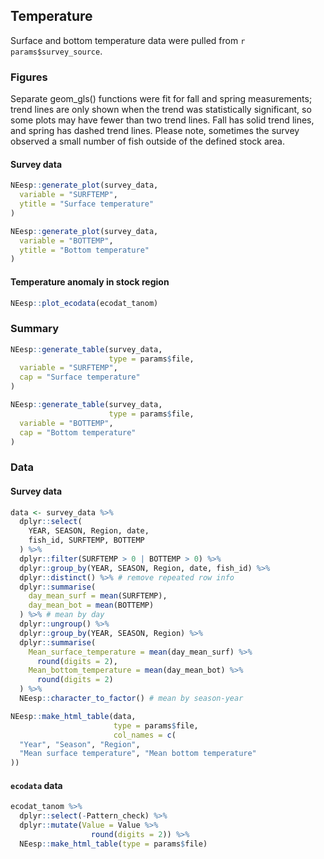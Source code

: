 ## Temperature

Surface and bottom temperature data were pulled from ``r params$survey_source``. 

### Figures

Separate geom_gls() functions were fit for fall and spring measurements; trend lines are only shown when the trend was statistically significant, so some plots may have fewer than two trend lines. Fall has solid trend lines, and spring has dashed trend lines. Please note, sometimes the survey observed a small number of fish outside of the defined stock area.

#### Survey data {-}


```r
NEesp::generate_plot(survey_data,
  variable = "SURFTEMP",
  ytitle = "Surface temperature"
)
```


```r
NEesp::generate_plot(survey_data,
  variable = "BOTTEMP",
  ytitle = "Bottom temperature"
)
```


#### Temperature anomaly in stock region {-}
```r
NEesp::plot_ecodata(ecodat_tanom)
```


### Summary
```r
NEesp::generate_table(survey_data,
                      type = params$file,
  variable = "SURFTEMP",
  cap = "Surface temperature"
)

NEesp::generate_table(survey_data,
                      type = params$file,
  variable = "BOTTEMP",
  cap = "Bottom temperature"
)
```

### Data

#### Survey data {-}
```r
data <- survey_data %>%
  dplyr::select(
    YEAR, SEASON, Region, date,
    fish_id, SURFTEMP, BOTTEMP
  ) %>%
  dplyr::filter(SURFTEMP > 0 | BOTTEMP > 0) %>%
  dplyr::group_by(YEAR, SEASON, Region, date, fish_id) %>%
  dplyr::distinct() %>% # remove repeated row info
  dplyr::summarise(
    day_mean_surf = mean(SURFTEMP),
    day_mean_bot = mean(BOTTEMP)
  ) %>% # mean by day
  dplyr::ungroup() %>%
  dplyr::group_by(YEAR, SEASON, Region) %>%
  dplyr::summarise(
    Mean_surface_temperature = mean(day_mean_surf) %>%
      round(digits = 2),
    Mean_bottom_temperature = mean(day_mean_bot) %>%
      round(digits = 2)
  ) %>%
  NEesp::character_to_factor() # mean by season-year

NEesp::make_html_table(data, 
                       type = params$file,
                       col_names = c(
  "Year", "Season", "Region",
  "Mean surface temperature", "Mean bottom temperature"
))
```

#### `ecodata` data {-}
```r
ecodat_tanom %>%
  dplyr::select(-Pattern_check) %>%
  dplyr::mutate(Value = Value %>%
                  round(digits = 2)) %>%
  NEesp::make_html_table(type = params$file)
```